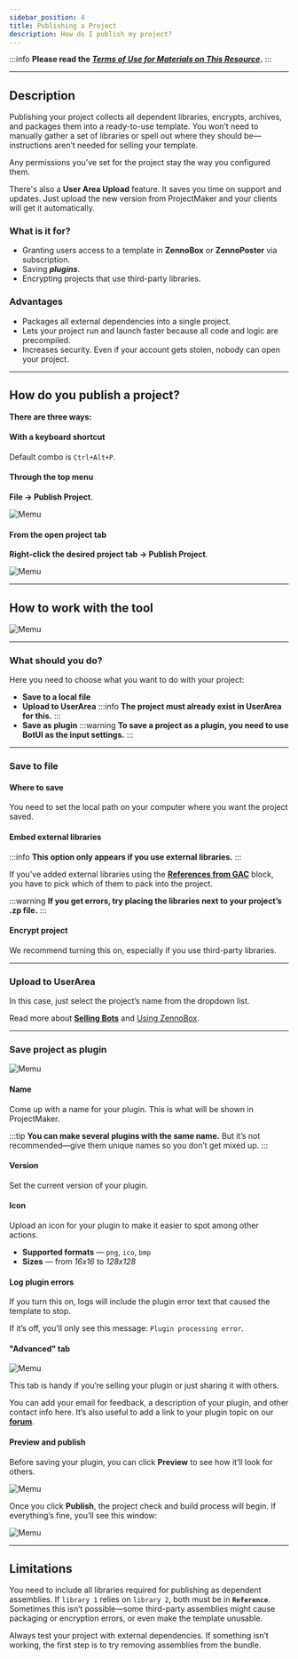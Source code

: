 ```yaml
---
sidebar_position: 4
title: Publishing a Project
description: How do I publish my project?
---
```

:::info **Please read the [*Terms of Use for Materials on This Resource*](../Disclaimer).**
:::
_______________________________________________  
## Description
Publishing your project collects all dependent libraries, encrypts, archives, and packages them into a ready-to-use template. You won’t need to manually gather a set of libraries or spell out where they should be—instructions aren’t needed for selling your template.

Any permissions you’ve set for the project stay the way you configured them.

There's also a **User Area Upload** feature. It saves you time on support and updates. Just upload the new version from ProjectMaker and your clients will get it automatically.

### What is it for?
- Granting users access to a template in **ZennoBox** or **ZennoPoster** via subscription.
- Saving ***plugins***.
- Encrypting projects that use third-party libraries.

### Advantages
- Packages all external dependencies into a single project.
- Lets your project run and launch faster because all code and logic are precompiled.
- Increases security. Even if your account gets stolen, nobody can open your project.
_______________________________________________
## How do you publish a project?
**There are three ways:**
#### With a keyboard shortcut
Default combo is `Ctrl+Alt+P`.

#### Through the top menu
**File → Publish Project**.

![Memu](./assets/Publishing/Publishing_pic1.png)

#### From the open project tab
**Right-click the desired project tab → Publish Project**.

![Memu](./assets/Publishing/Publishing_pic2.png)
_______________________________________________
## How to work with the tool
![Memu](./assets/Publishing/Publishing_pic3.png)
_______________________________________________
### What should you do?
Here you need to choose what you want to do with your project:
- **Save to a local file**
- **Upload to UserArea**
:::info **The project must already exist in UserArea for this.**
:::
- **Save as plugin**
:::warning **To save a project as a plugin, you need to use BotUI as the input settings.**
:::
_______________________________________________
### Save to file
#### Where to save
You need to set the local path on your computer where you want the project saved.

#### Embed external libraries
:::info **This option only appears if you use external libraries.**
:::

If you've added external libraries using the [**References from GAC**](../Project%20Editor/CustomCode/GAC_reference) block, you have to pick which of them to pack into the project.

:::warning **If you get errors, try placing the libraries next to your project’s .zp file.**
:::

#### Encrypt project
We recommend turning this on, especially if you use third-party libraries.
_______________________________________________
### Upload to UserArea
In this case, just select the project’s name from the dropdown list.

Read more about [**Selling Bots**](https://zennolab.atlassian.net/wiki/spaces/RU/pages/494895200) and [Using ZennoBox](https://zennolab.atlassian.net/wiki/spaces/RU/pages/495386651).
_______________________________________________
### Save project as plugin
![Memu](./assets/Publishing/Publishing_pic4.png)

#### Name
Come up with a name for your plugin. This is what will be shown in ProjectMaker.

:::tip **You can make several plugins with the same name.**
But it’s not recommended—give them unique names so you don’t get mixed up.
:::

#### Version
Set the current version of your plugin.

#### Icon
Upload an icon for your plugin to make it easier to spot among other actions.
- **Supported formats** — `png`, `ico`, `bmp`
- **Sizes** — from *16x16* to *128x128*

#### Log plugin errors
If you turn this on, logs will include the plugin error text that caused the template to stop.

If it’s off, you’ll only see this message: `Plugin processing error`.

#### "Advanced" tab
![Memu](./assets/Publishing/Publishing_pic5.png)

This tab is handy if you’re selling your plugin or just sharing it with others.

You can add your email for feedback, a description of your plugin, and other contact info here. It’s also useful to add a link to your plugin topic on our [**forum**](https://zenno.club/discussion/).

#### Preview and publish
Before saving your plugin, you can click **Preview** to see how it’ll look for others.

![Memu](./assets/Publishing/Publishing_pic6.png)

Once you click **Publish**, the project check and build process will begin. If everything’s fine, you’ll see this window:

![Memu](./assets/Publishing/Publishing_pic7.png)
_______________________________________________
## Limitations
You need to include all libraries required for publishing as dependent assemblies. If `library 1` relies on `library 2`, both must be in **`Reference`**. Sometimes this isn’t possible—some third-party assemblies might cause packaging or encryption errors, or even make the template unusable.

Always test your project with external dependencies. If something isn’t working, the first step is to try removing assemblies from the bundle.